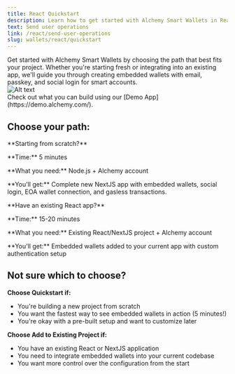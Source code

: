```yaml
---
title: React Quickstart
description: Learn how to get started with Alchemy Smart Wallets in React.
text: Send user operations
link: /react/send-user-operations
slug: wallets/react/quickstart
---
```


<div style={{ display: "flex", flexWrap: "wrap", alignItems: "flex-start" }}>
  <div style={{ flex: "1", marginRight: "10px" }}>
    Get started with Alchemy Smart Wallets by choosing the path that best fits
    your project. Whether you're starting fresh or integrating into an existing
    app, we'll guide you through creating embedded wallets with email, passkey,
    and social login for smart accounts.
  </div>
  <div style={{ flex: "0 0 30%" }}>
    <img
      src="/images/wallets/example-custom-ui-config.png"
      alt="Alt text"
      style={{ width: "60%" }}
    />
  </div>
</div>

<Tip>
  Check out what you can build using our [Demo App](https://demo.alchemy.com/).
</Tip>

## Choose your path:

<CardGroup cols={2}>
  <Card
    title="Quickstart"
    href="/wallets/react/quickstart/new-project"
    icon="forward"
  >
    <p>**Starting from scratch?**</p>
    <p>**Time:** 5 minutes</p>
    <p>**What you need:** Node.js + Alchemy account</p>
    <p>
      **You'll get:** Complete new NextJS app with embedded wallets, social
      login, EOA wallet connection, and gasless transactions.
    </p>
  </Card>
  <Card
    title="Add to Existing Project"
    href="/wallets/react/quickstart/existing-project"
    icon="bullseye-pointer"
  >
    <p>**Have an existing React app?**</p>
    <p>**Time:** 15-20 minutes</p>
    <p>**What you need:** Existing React/NextJS project + Alchemy account</p>
    <p>
      **You'll get:** Embedded wallets added to your current app with custom
      authentication setup
    </p>
  </Card>
</CardGroup>

## Not sure which to choose?

**Choose Quickstart if:**

- You're building a new project from scratch
- You want the fastest way to see embedded wallets in action (5 minutes!)
- You're okay with a pre-built setup and want to customize later

**Choose Add to Existing Project if:**

- You have an existing React or NextJS application
- You need to integrate embedded wallets into your current codebase
- You want more control over the configuration from the start
